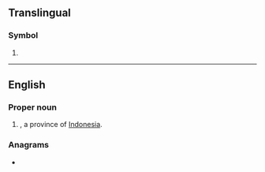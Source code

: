 {{also|kr|kr.|Kr|Kr.|.kr|K&R}}
==Translingual==

===Symbol===
{{mul-symbol}}

# {{ISO 3166|1|2|South Korea}}

----

==English==

===Proper noun===
{{en-proper noun}}

# {{abbr of|en|[[Riau Islands]]|nodot=1}}, a province of [[Indonesia]].

===Anagrams===
* {{anagrams|en|a=kr|RK}}